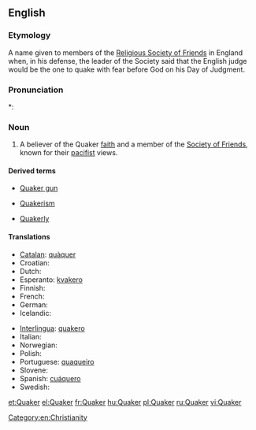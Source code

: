 {{also|Quäker}}
==English==

===Etymology===
A name given to members of the [[w:Religious Society of Friends|Religious Society of Friends]] in England when, in his defense, the leader of the Society said that the English judge would be the one to quake with fear before God on his Day of Judgment.

===Pronunciation===
*: {{rhymes|eɪkə(r)}}

===Noun===
{{en-noun}}

# {{religion}} A believer of the Quaker [[faith]] and a member of the [[Society of Friends]], known for their [[pacifist]] views.

====Derived terms====
{{rel-top3|Terms derived from ''Quaker''}}
* [[Quaker gun]]
{{rel-mid3}}
* [[Quakerism]]
{{rel-mid3}}
* [[Quakerly]]
{{rel-bottom}}

====Translations====
{{trans-top|believer of the Quaker faith}}
* [[Catalan]]: [[quàquer]] {{m}}
* Croatian: {{t-|hr|kveker|m}}
* Dutch: {{t+|nl|quaker|m}}
* Esperanto: [[kvakero]]
* Finnish: {{t-|fi|kveekari}}
* French: {{t+|fr|quaker|m}}
* German: {{t+|de|Quäker|m}}
* Icelandic: {{t-|is|kvekari|m}}
{{trans-mid}}
* [[Interlingua]]: [[quakero]]
* Italian: {{t+|it|quacchero|m}}
* Norwegian: {{t-|no|kveker}}
* Polish: {{t-|pl|kwakier|m}}
* Portuguese: [[quaqueiro]]
* Slovene: {{t-|sl|kveker|m}}
* Spanish: [[cuáquero]]
* Swedish: {{t-|sv|kväkare}}
{{trans-bottom}}

[[Category:en:Christianity]]

[[et:Quaker]]
[[el:Quaker]]
[[fr:Quaker]]
[[hu:Quaker]]
[[pl:Quaker]]
[[ru:Quaker]]
[[vi:Quaker]]